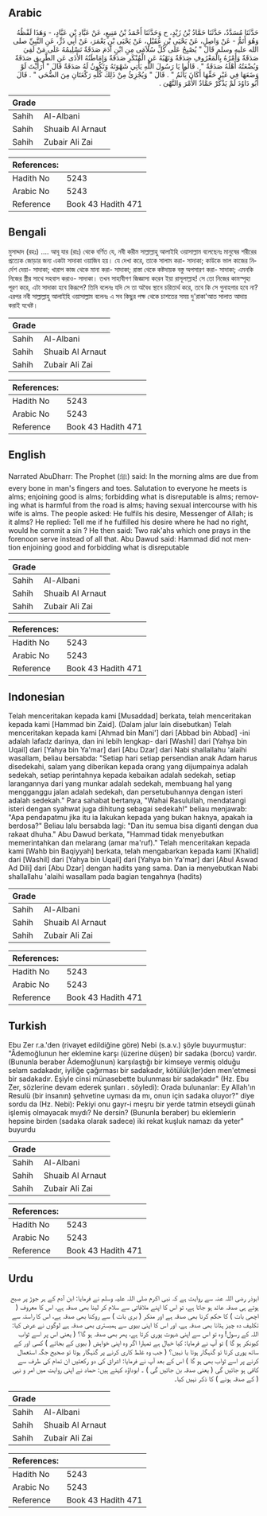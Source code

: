 ## Arabic


<div dir="rtl" lang="ar" style={{fontSize:'larger',backgroundColor:'#f8f9fa',padding:20}}>
حَدَّثَنَا مُسَدَّدٌ، حَدَّثَنَا حَمَّادُ بْنُ زَيْدٍ، ح وَحَدَّثَنَا أَحْمَدُ بْنُ مَنِيعٍ، عَنْ عَبَّادِ بْنِ عَبَّادٍ، - وَهَذَا لَفْظُهُ وَهُوَ أَتَمُّ - عَنْ وَاصِلٍ، عَنْ يَحْيَى بْنِ عُقَيْلٍ، عَنْ يَحْيَى بْنِ يَعْمَرَ، عَنْ أَبِي ذَرٍّ، عَنِ النَّبِيِّ صلى الله عليه وسلم قَالَ ‏"‏ يُصْبِحُ عَلَى كُلِّ سُلاَمَى مِنِ ابْنِ آدَمَ صَدَقَةٌ تَسْلِيمُهُ عَلَى مَنْ لَقِيَ صَدَقَةٌ وَأَمْرُهُ بِالْمَعْرُوفِ صَدَقَةٌ وَنَهْيُهُ عَنِ الْمُنْكَرِ صَدَقَةٌ وَإِمَاطَتُهُ الأَذَى عَنِ الطَّرِيقِ صَدَقَةٌ وَبُضْعَتُهُ أَهْلَهُ صَدَقَةٌ ‏"‏ ‏.‏ قَالُوا يَا رَسُولَ اللَّهِ يَأْتِي شَهْوَتَهُ وَتَكُونُ لَهُ صَدَقَةٌ قَالَ ‏"‏ أَرَأَيْتَ لَوْ وَضَعَهَا فِي غَيْرِ حَقِّهَا أَكَانَ يَأْثَمُ ‏"‏ ‏.‏ قَالَ ‏"‏ وَيُجْزِئُ مِنْ ذَلِكَ كُلِّهِ رَكْعَتَانِ مِنَ الضُّحَى ‏"‏ ‏.‏ قَالَ أَبُو دَاوُدَ لَمْ يَذْكُرْ حَمَّادٌ الأَمْرَ وَالنَّهْىَ ‏.‏
</div>
<div style={{backgroundColor:'#f8f9fa',padding:20, marginBottom: 10}}><table> <thead> <tr> <th>Grade</th> <th></th> </tr> </thead> <tbody> <tr><td>Sahih</td><td>Al-Albani</td></tr><tr><td>Sahih</td><td>Shuaib Al Arnaut</td></tr><tr><td>Sahih</td><td>Zubair Ali Zai</td></tr></tbody></table><table> <thead> <tr> <th>References:</th> <th></th> </tr> </thead> <tbody><tr><td>Hadith No</td><td>5243</td></tr><tr><td>Arabic No</td><td>5243</td></tr><tr><td>Reference</td><td>Book 43 Hadith 471</td></tr></tbody></table></div>

## Bengali


<div dir="ltr" lang="bn" style={{fontSize:'larger',backgroundColor:'#f8f9fa',padding:20}}>
মুসাদ্দাদ (রহঃ) .... আবূ যার (রাঃ) থেকে বর্ণিত যে, নবী করীম সাল্লাল্লাহু আলাইহি ওয়াসাল্লাম বলেছেনঃ মানুষের শরীরের প্রত্যেক জোড়ার জন্য একটা সাদাকা ওয়াজিব হয়। যে দেখা করে, তাকে সালাম করা- সাদাকা; কাউকে ভাল কাজের নির্দেশ দেয়া- সাদাকা; খারাপ কাজ থেকে মানা করা- সাদাকা; রাস্তা থেকে কষ্টদায়ক বস্তু অপসারণ করা- সাদাকা; এমনকি নিজের স্ত্রীর সাথে সহবাস করাও- সাদাকা। তখন সাহাবীগণ জিজ্ঞাসা করেন ইয়া রাসূলাল্লাহ! সে তো নিজের কামস্পৃহা পূরণ করে, এটা সাদাকা হবে কিরূপে? তিনি বলেনঃ যদি সে তা অবৈধ স্থানে চরিতার্থ করে, তবে কি সে গুনাহগার হবে না? এরপর নবী সাল্লাল্লাহু আলাইহি ওয়াসাল্লাম বলেনঃ এ সব কিছুর পক্ষ থেকে চাশতের সময় দু'রাকা'আত সালাত আদায় করাই যথেষ্ট।
</div>
<div style={{backgroundColor:'#f8f9fa',padding:20, marginBottom: 10}}><table> <thead> <tr> <th>Grade</th> <th></th> </tr> </thead> <tbody> <tr><td>Sahih</td><td>Al-Albani</td></tr><tr><td>Sahih</td><td>Shuaib Al Arnaut</td></tr><tr><td>Sahih</td><td>Zubair Ali Zai</td></tr></tbody></table><table> <thead> <tr> <th>References:</th> <th></th> </tr> </thead> <tbody><tr><td>Hadith No</td><td>5243</td></tr><tr><td>Arabic No</td><td>5243</td></tr><tr><td>Reference</td><td>Book 43 Hadith 471</td></tr></tbody></table></div>

## English


<div dir="ltr" lang="en" style={{fontSize:'larger',backgroundColor:'#f8f9fa',padding:20}}>
Narrated AbuDharr: The Prophet (ﷺ) said: In the morning alms are due from every bone in man's fingers and toes. Salutation to everyone he meets is alms; enjoining good is alms; forbidding what is disreputable is alms; removing what is harmful from the road is alms; having sexual intercourse with his wife is alms. The people asked: He fulfils his desire, Messenger of Allah; is it alms? He replied: Tell me if he fulfilled his desire where he had no right, would he commit a sin ? He then said: Two rak'ahs which one prays in the forenoon serve instead of all that. Abu Dawud said: Hammad did not mention enjoining good and forbidding what is disreputable
</div>
<div style={{backgroundColor:'#f8f9fa',padding:20, marginBottom: 10}}><table> <thead> <tr> <th>Grade</th> <th></th> </tr> </thead> <tbody> <tr><td>Sahih</td><td>Al-Albani</td></tr><tr><td>Sahih</td><td>Shuaib Al Arnaut</td></tr><tr><td>Sahih</td><td>Zubair Ali Zai</td></tr></tbody></table><table> <thead> <tr> <th>References:</th> <th></th> </tr> </thead> <tbody><tr><td>Hadith No</td><td>5243</td></tr><tr><td>Arabic No</td><td>5243</td></tr><tr><td>Reference</td><td>Book 43 Hadith 471</td></tr></tbody></table></div>

## Indonesian


<div dir="ltr" lang="id" style={{fontSize:'larger',backgroundColor:'#f8f9fa',padding:20}}>
Telah menceritakan kepada kami [Musaddad] berkata, telah menceritakan kepada kami [Hammad bin Zaid]. (Dalam jalur lain disebutkan) Telah menceritakan kepada kami [Ahmad bin Mani'] dari [Abbad bin Abbad] -ini adalah lafadz darinya, dan ini lebih lengkap- dari [Washil] dari [Yahya bin Uqail] dari [Yahya bin Ya'mar] dari [Abu Dzar] dari Nabi shallallahu 'alaihi wasallam, beliau bersabda: "Setiap hari setiap persendian anak Adam harus disedekahi, salam yang diberikan kepada orang yang dijumpainya adalah sedekah, setiap perintahnya kepada kebaikan adalah sedekah, setiap larangannya dari yang munkar adalah sedekah, membuang hal yang mengganggu jalan adalah sedekah, dan persetubuhannya dengan isteri adalah sedekah." Para sahabat bertanya, "Wahai Rasulullah, mendatangi isteri dengan syahwat juga dihitung sebagai sedekah!" beliau menjawab: "Apa pendapatmu jika itu ia lakukan kepada yang bukan haknya, apakah ia berdosa?" Beliau lalu bersabda lagi: "Dan itu semua bisa diganti dengan dua rakaat dhuha." Abu Dawud berkata, "Hammad tidak menyebutkan memerintahkan dan melarang (amar ma'ruf)." Telah menceritakan kepada kami [Wahb bin Baqiyyah] berkata, telah mengabarkan kepada kami [Khalid] dari [Washil] dari [Yahya bin Uqail] dari [Yahya bin Ya'mar] dari [Abul Aswad Ad Dili] dari [Abu Dzar] dengan hadits yang sama. Dan ia menyebutkan Nabi shallallahu 'alaihi wasallam pada bagian tengahnya (hadits)
</div>
<div style={{backgroundColor:'#f8f9fa',padding:20, marginBottom: 10}}><table> <thead> <tr> <th>Grade</th> <th></th> </tr> </thead> <tbody> <tr><td>Sahih</td><td>Al-Albani</td></tr><tr><td>Sahih</td><td>Shuaib Al Arnaut</td></tr><tr><td>Sahih</td><td>Zubair Ali Zai</td></tr></tbody></table><table> <thead> <tr> <th>References:</th> <th></th> </tr> </thead> <tbody><tr><td>Hadith No</td><td>5243</td></tr><tr><td>Arabic No</td><td>5243</td></tr><tr><td>Reference</td><td>Book 43 Hadith 471</td></tr></tbody></table></div>

## Turkish


<div dir="ltr" lang="tr" style={{fontSize:'larger',backgroundColor:'#f8f9fa',padding:20}}>
Ebu Zer r.a.'den (rivayet edildiğine göre) Nebi (s.a.v.) şöyle buyurmuştur: "Âdemoğlunun her eklemine karşı (üzerine düşen) bir sadaka (borcu) vardır. (Bununla beraber Âdemoğlunun) karşılaştığı bir kimseye vermiş olduğu selam sadakadır, iyiliğe çağırması bir sadakadır, kötülük(ler)den men'etmesi bir sadakadır. Eşiyle cinsi münasebette bulunması bir sadakadır" (Hz. Ebu Zer, sözlerine devam ederek şunları . söyledi): Orada bulunanlar: Ey Allah'ın Resulü (bir insanın) şehvetine uyması da mı, onun için sadaka oluyor?" diye sordu da (Hz. Nebi): Pekiyi onu gayr-i meşru bir yerde tatmin etseydi günah işlemiş olmayacak mıydı? Ne dersin? (Bununla beraber) bu eklemlerin hepsine birden (sadaka olarak sadece) iki rekat kuşluk namazı da yeter" buyurdu
</div>
<div style={{backgroundColor:'#f8f9fa',padding:20, marginBottom: 10}}><table> <thead> <tr> <th>Grade</th> <th></th> </tr> </thead> <tbody> <tr><td>Sahih</td><td>Al-Albani</td></tr><tr><td>Sahih</td><td>Shuaib Al Arnaut</td></tr><tr><td>Sahih</td><td>Zubair Ali Zai</td></tr></tbody></table><table> <thead> <tr> <th>References:</th> <th></th> </tr> </thead> <tbody><tr><td>Hadith No</td><td>5243</td></tr><tr><td>Arabic No</td><td>5243</td></tr><tr><td>Reference</td><td>Book 43 Hadith 471</td></tr></tbody></table></div>

## Urdu


<div dir="rtl" lang="ur" style={{fontSize:'larger',backgroundColor:'#f8f9fa',padding:20}}>
ابوذر رضی اللہ عنہ سے روایت ہے کہ نبی اکرم صلی اللہ علیہ وسلم نے فرمایا: ابن آدم کے ہر جوڑ پر صبح ہوتے ہی صدقہ عائد ہو جاتا ہے، تو اس کا اپنے ملاقاتی سے سلام کر لینا بھی صدقہ ہے، اس کا معروف ( اچھی بات ) کا حکم کرنا بھی صدقہ ہے اور منکر ( بری بات ) سے روکنا بھی صدقہ ہے، اس کا راستہ سے تکلیف دہ چیز ہٹانا بھی صدقہ ہے، اور اس کا اپنی بیوی سے ہمبستری بھی صدقہ ہے لوگوں نے عرض کیا: اللہ کے رسول! وہ تو اس سے اپنی شہوت پوری کرتا ہے، پھر بھی صدقہ ہو گا؟ ( یعنی اس پر اسے ثواب کیونکر ہو گا ) تو آپ نے فرمایا: کیا خیال ہے تمہارا اگر وہ اپنی خواہش ( بیوی کے بجائے ) کسی اور کے ساتھ پوری کرتا تو گنہگار ہوتا یا نہیں؟ ( جب وہ غلط کاری کرنے پر گنہگار ہوتا تو صحیح جگہ استعمال کرنے پر اسے ثواب بھی ہو گا ) اس کے بعد آپ نے فرمایا: اشراق کی دو رکعتیں ان تمام کی طرف سے کافی ہو جائیں گی ( یعنی صدقہ بن جائیں گی ) ۔ ابوداؤد کہتے ہیں: حماد نے اپنی روایت میں امر و نہی ( کے صدقہ ہونے ) کا ذکر نہیں کیا۔
</div>
<div style={{backgroundColor:'#f8f9fa',padding:20, marginBottom: 10}}><table> <thead> <tr> <th>Grade</th> <th></th> </tr> </thead> <tbody> <tr><td>Sahih</td><td>Al-Albani</td></tr><tr><td>Sahih</td><td>Shuaib Al Arnaut</td></tr><tr><td>Sahih</td><td>Zubair Ali Zai</td></tr></tbody></table><table> <thead> <tr> <th>References:</th> <th></th> </tr> </thead> <tbody><tr><td>Hadith No</td><td>5243</td></tr><tr><td>Arabic No</td><td>5243</td></tr><tr><td>Reference</td><td>Book 43 Hadith 471</td></tr></tbody></table></div>